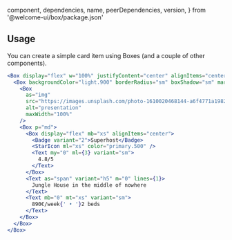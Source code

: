   component,
  dependencies,
  name,
  peerDependencies,
  version,
} from '@welcome-ui/box/package.json'

<showcase
  version={version}
  name={name}
  component={component}
  description="Box is the most basic component of Welcome UI — all other components make use of it for styling. By default, it’s a div element."
/>

## Usage

You can create a simple card item using Boxes (and a couple of other components).

```jsx
<Box display="flex" w="100%" justifyContent="center" alignItems="center" backgroundColor="nude.100">
  <Box backgroundColor="light.900" borderRadius="sm" boxShadow="sm" margin="xl" maxWidth={360}>
    <Box
      as="img"
      src="https://images.unsplash.com/photo-1610020468144-a6f4771a1982?ixid=MXwxMjA3fDB8MHxwaG90by1wYWdlfHx8fGVufDB8fHw%3D&ixlib=rb-1.2.1&auto=format&fit=crop&w=600&q=80"
      alt="presentation"
      maxWidth="100%"
    />
    <Box p="md">
      <Box display="flex" mb="xs" alignItems="center">
        <Badge variant="2">Superhost</Badge>
        <StarIcon ml="xs" color="primary.500" />
        <Text my="0" ml={3} variant="sm">
          4.8/5
        </Text>
      </Box>
      <Text as="span" variant="h5" m="0" lines={1}>
        Jungle House in the middle of nowhere
      </Text>
      <Text mb="0" mt="xs" variant="sm">
        890€/week{' • '}2 beds
      </Text>
    </Box>
  </Box>
</Box>
```

<pagination />
